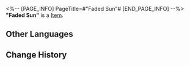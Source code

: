 <%-- [PAGE_INFO]
PageTitle=#"Faded Sun"#
[END_PAGE_INFO] --%>
{{Item Infobox
|title       = "Faded Sun"
|id          = 210107
|image       = Item Faded Sun.png
|type        = 
|invCategory = Valuables
|rarity      = 3
|effect      =
A record that can be played on the Express' phonograph. It might be a chance acquisition or a gift from someone else. All sorts of memories surge up when the music plays &mdash; the smiles, encounters, touches, and the excitement of battle. Maybe that is why people still collect records even as society rapidly advances.
The current record contains the track "Faded Sun."
|description =

''There are no major differences between the Belobog of today and the past. The only difference might be the ever-colder nights.''
}}
'''"Faded Sun"''' is a [[Item]].

==Other Languages==
{{Other Languages
|en   = "Faded Sun"
|zhs  = 《苍逝冷阳》
|zht  = 〈蒼逝冷陽〉
|ja   = 『消え逝く太陽』
|ko   = ≪식어가는 태양≫
|es   = Sol apagado
|fr   = « Faded Sun »
|ru   = Faded Sun
|th   = "Faded Sun"
|vi   = "Mặt Trời Mờ Nhạt"
|de   = „Verblasste Sonne“
|id   = "Faded Sun"
|pt   = "Faded Sun"
}}

==Change History==
{{Change History|2.0}}